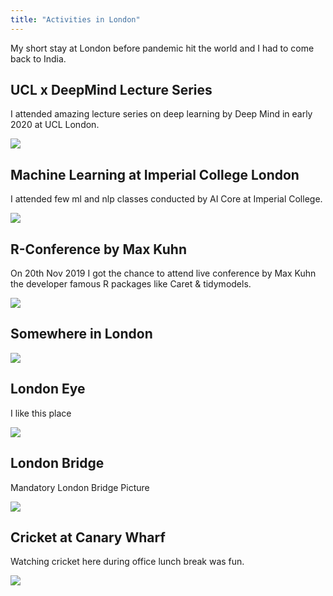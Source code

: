 ```yaml
---
title: "Activities in London"
---
```

My short stay at London before pandemic hit the world and I had to come back to India.

## UCL x DeepMind Lecture Series 
I attended amazing lecture series on deep learning by Deep Mind in early 2020 at UCL London.

![](photos/ucl.jpeg)



## Machine Learning at Imperial College London

I attended few ml and nlp classes conducted by AI Core at Imperial College.

![](photos/imperial.jpeg)

## R-Conference by Max Kuhn

On 20th Nov 2019 I got the chance to attend live conference by Max Kuhn the developer famous R packages like Caret & tidymodels.

![](photos/rconference.jpeg)

## Somewhere in London 

![](photos/me.jpeg)


## London Eye

I like this place

![](photos/londoneyeday.jpeg)

## London Bridge

Mandatory London Bridge Picture

![](photos/londonbridge.jpeg)


## Cricket at Canary Wharf

Watching cricket here during office lunch break was fun.

![](photos/cricket.jpeg)